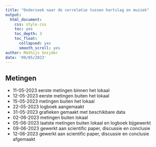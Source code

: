 ```yaml
---
title: "Onderzoek naar de correlatie tussen hartslag en muziek"
output:
  html_document:
    css: style.css
    toc: yes
    toc_depth: 3
    toc_float:
      collapsed: yes
      smooth_scroll: yes
author: Mathijs Snijder
date: '09/05/2023'
---
```


## Metingen
  * 11-05-2023 eerste metingen binnen het lokaal
  * 12-05-2023 eerste metingen buiten het lokaal
  * 15-05-2023 metingen buiten het lokaal
  * 22-05-2023 logboek aangemaakt
  * 31-05-2023 grafieken gemaakt met beschikbare data
  * 02-06-2023 metingen buiten lokaal
  * 05-06-2023 laatste metingen buiten lokaal en logboek bijgewerkt
  * 09-06-2023 gewerkt aan scientific paper, discussie en conclusie
  * 12-06-2023 gewerkt aan scientific paper, discussie en conclusie afgemaakt
